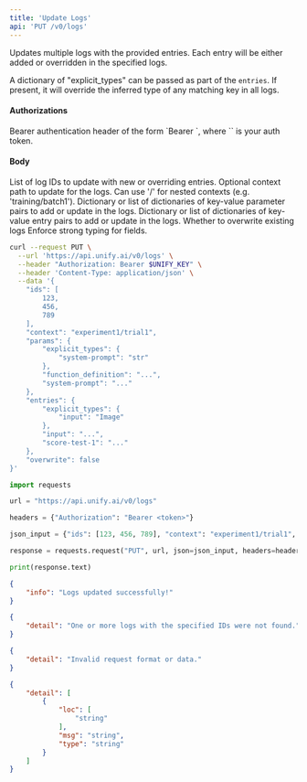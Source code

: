 ```yaml
---
title: 'Update Logs'
api: 'PUT /v0/logs'
---
```

Updates multiple logs with the provided entries. Each entry will be either added
or overridden in the specified logs.

A dictionary of "explicit_types" can be passed as part of the `entries`.
If present, it will override the inferred type of any matching key in all logs.

#### Authorizations

<ParamField header="Authorization" type="string" required="true">
  Bearer authentication header of the form `Bearer <token>`, where `<token>` is your auth token.
</ParamField>

#### Body

<ParamField body="ids" type="[integer]" required="true">
List of log IDs to update with new or overriding entries.
</ParamField>

<ParamField body="context" type="any | null" >
Optional context path to update for the logs. Can use '/' for nested contexts (e.g. 'training/batch1').
</ParamField>

<ParamField body="params" type="object | array"  default={{}}>
Dictionary or list of dictionaries of key-value parameter pairs to add or update in the logs.
</ParamField>

<ParamField body="entries" type="object | array"  default={{}}>
Dictionary or list of dictionaries of key-value entry pairs to add or update in the logs.
</ParamField>

<ParamField body="overwrite" type="boolean"  default={false}>
Whether to overwrite existing logs
</ParamField>

<ParamField body="strongly_typed" type="boolean | array"  default={true}>
Enforce strong typing for fields.
</ParamField>

<RequestExample>

```bash cURL
curl --request PUT \
  --url 'https://api.unify.ai/v0/logs' \
  --header "Authorization: Bearer $UNIFY_KEY" \
  --header 'Content-Type: application/json' \
  --data '{
    "ids": [
        123,
        456,
        789
    ],
    "context": "experiment1/trial1",
    "params": {
        "explicit_types": {
            "system-prompt": "str"
        },
        "function_definition": "...",
        "system-prompt": "..."
    },
    "entries": {
        "explicit_types": {
            "input": "Image"
        },
        "input": "...",
        "score-test-1": "..."
    },
    "overwrite": false
}'
```

```python Python
import requests

url = "https://api.unify.ai/v0/logs"

headers = {"Authorization": "Bearer <token>"}

json_input = {"ids": [123, 456, 789], "context": "experiment1/trial1", "params": {"explicit_types": {"system-prompt": "str"}, "function_definition": "...", "system-prompt": "..."}, "entries": {"explicit_types": {"input": "Image"}, "input": "...", "score-test-1": "..."}, "overwrite": False}

response = requests.request("PUT", url, json=json_input, headers=headers)

print(response.text)
```

</RequestExample>
<ResponseExample>

```json 200
{
    "info": "Logs updated successfully!"
}
```

```json 404
{
    "detail": "One or more logs with the specified IDs were not found."
}
```

```json 400
{
    "detail": "Invalid request format or data."
}
```

```json 422
{
    "detail": [
        {
            "loc": [
                "string"
            ],
            "msg": "string",
            "type": "string"
        }
    ]
}
```

</ResponseExample>
